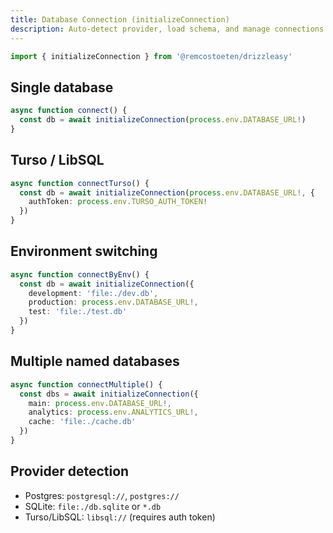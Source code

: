 ```yaml
---
title: Database Connection (initializeConnection)
description: Auto-detect provider, load schema, and manage connections.
---
```


```ts
import { initializeConnection } from '@remcostoeten/drizzleasy'
```

## Single database

```ts filename=app/setup/connect.ts
async function connect() {
  const db = await initializeConnection(process.env.DATABASE_URL!)
}
```

## Turso / LibSQL

```ts filename=app/setup/connect.turso.ts
async function connectTurso() {
  const db = await initializeConnection(process.env.DATABASE_URL!, {
    authToken: process.env.TURSO_AUTH_TOKEN!
  })
}
```

## Environment switching

```ts filename=app/setup/connect.env.ts
async function connectByEnv() {
  const db = await initializeConnection({
    development: 'file:./dev.db',
    production: process.env.DATABASE_URL!,
    test: 'file:./test.db'
  })
}
```

## Multiple named databases

```ts filename=app/setup/connect.multiple.ts
async function connectMultiple() {
  const dbs = await initializeConnection({
    main: process.env.DATABASE_URL!,
    analytics: process.env.ANALYTICS_URL!,
    cache: 'file:./cache.db'
  })
}
```

## Provider detection

- Postgres: `postgresql://`, `postgres://`
- SQLite: `file:./db.sqlite` or `*.db`
- Turso/LibSQL: `libsql://` (requires auth token)
